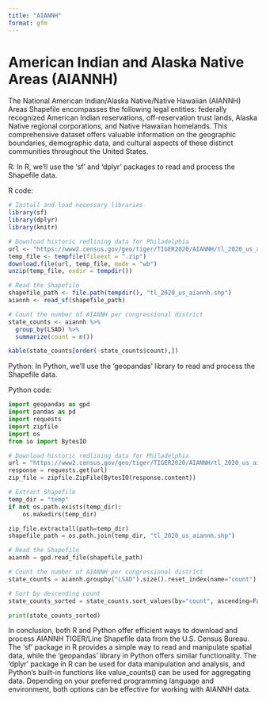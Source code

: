 ```yaml
---
title: "AIANNH"
format: gfm
---
```

# American Indian and Alaska Native Areas (AIANNH)

The National American Indian/Alaska Native/Native Hawaiian (AIANNH) Areas Shapefile encompasses the following legal entities: federally recognized American Indian reservations, off-reservation trust lands, Alaska Native regional corporations, and Native Hawaiian homelands. This comprehensive dataset offers valuable information on the geographic boundaries, demographic data, and cultural aspects of these distinct communities throughout the United States.

R:
In R, we'll use the 'sf' and 'dplyr' packages to read and process the Shapefile data.

R code:

```r
# Install and load necessary libraries
library(sf)
library(dplyr)
library(knitr)

# Download historic redlining data for Philadelphia
url <- "https://www2.census.gov/geo/tiger/TIGER2020/AIANNH/tl_2020_us_aiannh.zip"
temp_file <- tempfile(fileext = ".zip")
download.file(url, temp_file, mode = "wb")
unzip(temp_file, exdir = tempdir())

# Read the Shapefile
shapefile_path <- file.path(tempdir(), "tl_2020_us_aiannh.shp")
aiannh <- read_sf(shapefile_path)

# Count the number of AIANNH per congressional district
state_counts <- aiannh %>%
  group_by(LSAD) %>%
  summarize(count = n())

kable(state_counts[order(-state_counts$count),])
```


Python:
In Python, we'll use the 'geopandas' library to read and process the Shapefile data.

Python code:

```python
import geopandas as gpd
import pandas as pd
import requests
import zipfile
import os
from io import BytesIO

# Download historic redlining data for Philadelphia
url = "https://www2.census.gov/geo/tiger/TIGER2020/AIANNH/tl_2020_us_aiannh.zip"
response = requests.get(url)
zip_file = zipfile.ZipFile(BytesIO(response.content))

# Extract Shapefile
temp_dir = "temp"
if not os.path.exists(temp_dir):
    os.makedirs(temp_dir)

zip_file.extractall(path=temp_dir)
shapefile_path = os.path.join(temp_dir, "tl_2020_us_aiannh.shp")

# Read the Shapefile
aiannh = gpd.read_file(shapefile_path)

# Count the number of AIANNH per congressional district
state_counts = aiannh.groupby("LSAD").size().reset_index(name="count")

# Sort by descending count
state_counts_sorted = state_counts.sort_values(by="count", ascending=False)

print(state_counts_sorted)
```


In conclusion, both R and Python offer efficient ways to download and process AIANNH TIGER/Line Shapefile data from the U.S. Census Bureau. The 'sf' package in R provides a simple way to read and manipulate spatial data, while the 'geopandas' library in Python offers similar functionality. The 'dplyr' package in R can be used for data manipulation and analysis, and Python's built-in functions like value_counts() can be used for aggregating data. Depending on your preferred programming language and environment, both options can be effective for working with AIANNH data.

